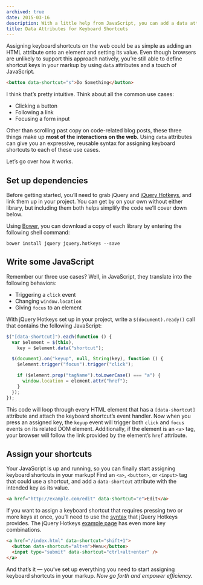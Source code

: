 ```yaml
---
archived: true
date: 2015-03-16
description: With a little help from JavaScript, you can add a data attribute to any HTML element to instantly assign a shortcut key.
title: Data Attributes for Keyboard Shortcuts
---
```


Assigning keyboard shortcuts on the web could be as simple as adding an HTML attribute onto an element and setting its value. Even though browsers are unlikely to support this approach natively, you’re still able to define shortcut keys in your markup by using `data` attributes and a touch of JavaScript.

```html
<button data-shortcut="s">Do Something</button>
```

I think that’s pretty intuitive. Think about all the common use cases:

- Clicking a button
- Following a link
- Focusing a form input

Other than scrolling past copy on code-related blog posts, these three things make up **most of the interactions on the web.** Using `data` attributes can give you an expressive, reusable syntax for assigning keyboard shortcuts to each of these use cases.

Let’s go over how it works.

## Set up dependencies

Before getting started, you’ll need to grab jQuery and [jQuery Hotkeys][jquery-hotkeys], and link them up in your project. You can get by on your own without either library, but including them both helps simplify the code we’ll cover down below.

Using [Bower][bower], you can download a copy of each library by entering the following shell command:

```shell
bower install jquery jquery.hotkeys --save
```

## Write some JavaScript

Remember our three use cases? Well, in JavaScript, they translate into the following behaviors:

- Triggering a `click` event
- Changing `window.location`
- Giving `focus` to an element

With jQuery Hotkeys set up in your project, write a `$(document).ready()` call that contains the following JavaScript:

```javascript
$("[data-shortcut]").each(function () {
  var $element = $(this),
    key = $element.data("shortcut");

  $(document).on("keyup", null, String(key), function () {
    $element.trigger("focus").trigger("click");

    if ($element.prop("tagName").toLowerCase() === "a") {
      window.location = element.attr("href");
    }
  });
});
```

This code will loop through every HTML element that has a `[data-shortcut]` attribute and attach the keyboard shortcut’s event handler. Now when you press an assigned key, the `keyup` event will trigger both `click` and `focus` events on its related DOM element. Additionally, if the element is an `<a>` tag, your browser will follow the link provided by the element’s `href` attribute.

## Assign your shortcuts

Your JavaScript is up and running, so you can finally start assigning keyboard shortcuts in your markup! Find an `<a>`, `<button>`, or `<input>` tag that could use a shortcut, and add a `data-shortcut` attribute with the intended key as its value.

```html
<a href="http://example.com/edit" data-shortcut="e">Edit</a>
```

If you want to assign a keyboard shortcut that requires pressing two or more keys at once, you’ll need to use the [syntax][jquery-hotkeys-notes] that jQuery Hotkeys provides. The jQuery Hotkeys [example page][jquery-hotkeys-example] has even more key combinations.

```html
<a href="/index.html" data-shortcut="shift+1">
  <button data-shortcut="alt+m">Menu</button>
  <input type="submit" data-shortcut="ctrl+alt+enter" />
</a>
```

And that’s it &mdash; you’ve set up everything you need to start assigning keyboard shortcuts in your markup. _Now go forth and empower efficiency._

[bower]: http://bower.io/
[jquery-hotkeys]: https://github.com/jeresig/jquery.hotkeys
[jquery-hotkeys-notes]: https://github.com/jeresig/jquery.hotkeys#notes
[jquery-hotkeys-example]: https://rawgit.com/jeresig/jquery.hotkeys/master/test-static-01.html
